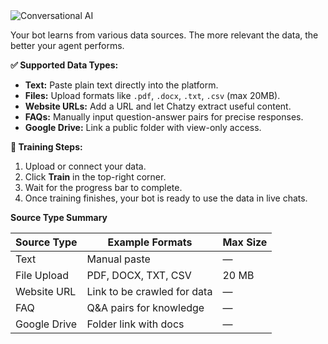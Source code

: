 <Frame>
  <img src="/Conversational-AI-Agent/conv_ai.gif" alt="Conversational AI" className="rounded-lg" />
</Frame>



Your bot learns from various data sources. The more relevant the data, the better your agent performs.

**✅ Supported Data Types:**
- **Text:** Paste plain text directly into the platform.
- **Files:** Upload formats like `.pdf`, `.docx`, `.txt`, `.csv` (max 20MB).
- **Website URLs:** Add a URL and let Chatzy extract useful content.
- **FAQs:** Manually input question-answer pairs for precise responses.
- **Google Drive:** Link a public folder with view-only access.

**🚀 Training Steps:**
1. Upload or connect your data.
2. Click **Train** in the top-right corner.
3. Wait for the progress bar to complete.
4. Once training finishes, your bot is ready to use the data in live chats.

**Source Type Summary**

| Source Type | Example Formats | Max Size |
|---|---|---|
| Text | Manual paste | — |
| File Upload | PDF, DOCX, TXT, CSV | 20 MB |
| Website URL | Link to be crawled for data | — |
| FAQ | Q&A pairs for knowledge | — |
| Google Drive | Folder link with docs | — |